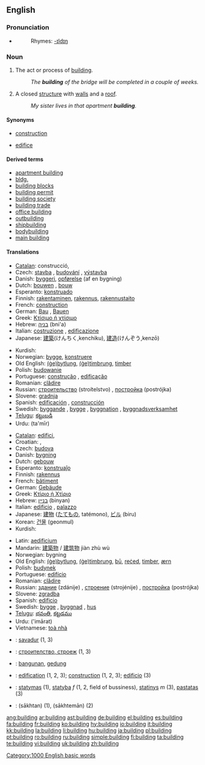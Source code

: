==English==
{{wikipedia}}

===Pronunciation===
* {{audio|en-us-building.ogg|Audio (US)}}
*: Rhymes: [[Rhymes:English:-ɪldɪŋ|-ɪldɪŋ]]

===Noun===
{{en-noun}}

# {{uncountable}} The act or process of [[build]]ing.
#: ''The '''building''' of the bridge will be completed in a couple of weeks.''
# A closed [[structure]] with [[wall]]s and a [[roof]].
#: ''My sister lives in that apartment '''building'''.''

====Synonyms====
* {{i-c|act or process of building}} [[construction]]
* {{i-c|closed structure with walls and a roof}} [[edifice]]

====Derived terms====
* [[apartment building]]
* [[bldg.]]
* [[building blocks]]
* [[building permit]]
* [[building society]]
* [[building trade]]
* [[office building]]
* [[outbuilding]]
* [[shipbuilding]]
* [[bodybuilding]]
* [[main building]]

====Translations====
{{trans-top|act or process of building}}
* [[Catalan]]: construcció, {{f}}
* Czech: [[stavba]] {{f}}, [[budování]] {{n}}, [[výstavba]] {{f}}
* Danish: [[byggeri]], [[opførelse]] (af en bygning)
* Dutch: [[bouwen]] {{n}}, [[bouw]] {{m}}
* Esperanto: [[konstruado]]
* Finnish: [[rakentaminen]], [[rakennus]], [[rakennustaito]]
* French: [[construction#French|construction]] {{f}}
* German: [[Bau]] {{m}}, [[Bauen]] {{n}}
* Greek: [[Κτίσιμο ή χτίσιμο]] {{n}}
* Hebrew: [[בניה]] (bni'a) {{f}}
* Italian: [[costruzione]] {{f}}, [[edificazione]] {{f}}
* Japanese: [[建築]](けんちく,kenchiku), [[建造]](けんぞう,kenzō)
{{trans-mid}}
* Kurdish: {{KUchar|[[بیناکردن]]}}
* Norwegian: [[bygge]], [[konstruere]]
* Old English: [[bytlung|(ġe)bytlung]], [[timbrung|(ġe)timbrung]], [[timber]]
* Polish: [[budować|budowanie]]
* Portuguese: [[construção]] {{f}}, [[edificação]] {{f}}
* Romanian: [[clădire]] {{f}}
* Russian: [[строительство]] (stroítelstvo) {{n}}, [[постройка]] (postrójka) {{f}}
* Slovene: [[gradnja]] {{f}}
* Spanish: [[edificación]] {{f}}, [[construcción]] {{f}}
* Swedish: [[byggande]] {{n}}, [[bygge]] {{n}}, [[byggnation]] {{c}}, [[byggnadsverksamhet]] {{c}}
* [[Telugu]]: [[కట్టుబడి]]
* Urdu: {{ur-Arab|[[تعمیر]]}} (ta'mīr) {{f}}
{{trans-bottom}}

{{trans-top|closed structure with walls and a roof}}
* [[Catalan]]: [[edifici]], {{m}}
* Croatian: {{t|hr|zgrada|f}}, {{t|hr|zdanje|n}}
* Czech: [[budova]] {{f}}
* Danish: [[bygning]]
* Dutch: [[gebouw]] {{n}}
* Esperanto: [[konstruaĵo]]
* Finnish: [[rakennus]]
* French: [[bâtiment]] {{m}}
* German: [[Gebäude]] {{n}}
* Greek: [[Κτίριο ή Χτίριο]] {{n}}
* Hebrew: [[בניין]] (binyan) {{m}}
* Italian: [[edificio]] {{m}}, [[palazzo]] {{m}}
* Japanese: [[建物]] ([[たてもの]], tatémono), [[ビル]] (biru)
* Korean: [[건물]] (geonmul)
* Kurdish: {{KUchar|[[بینا]]}}
{{trans-mid}}
* Latin: [[aedificium]] {{n}}
* Mandarin: [[建築物]] / [[建筑物]] jiàn zhù wù
* Norwegian: bygning
* Old English: [[bytlung|(ġe)bytlung]], [[timbrung|(ġe)timbrung]], [[bu|bū]], [[reced|reċed]], [[timber]], [[ærn]]
* Polish: [[budynek]] {{m}}
* Portuguese: [[edifício]] {{m}}
* Romanian: [[clădire]] {{f}}
* Russian: [[здание]] (zdánije) {{n}}, [[строение]] (strojénije) {{n}}, [[постройка]] (postrójka) {{f}}
* Slovene: [[zgradba]] {{f}}
* Spanish: [[edificio]] {{m}}
* Swedish: [[bygge]] {{n}}, [[byggnad]] {{c}}, [[hus]] {{n}}
* [[Telugu]]: [[భవంతి]], [[కట్టడము]]
* Urdu: {{ur-Arab|[[عمارت]]}} ('imārat) {{f}}
* Vietnamese: [[toà nhà]]
{{trans-bottom}}

{{checktrans-top}}
* {{ttbc|Breton}}: [[savadur]] {{m}} (1, 3)
* {{ttbc|Bulgarian}}: [[строителство, строеж]] {{m}} (1, 3)
* {{ttbc|Indonesian}}: [[bangun|bangunan]], [[gedung]]
* {{ttbc|Interlingua}}: [[edification]] (1, 2, 3); [[construction]] (1, 2, 3); [[edificio]] (3)
* {{ttbc|Lithuanian}}: [[statymas]] {{m}} (1), [[statyba]] ''f'' (1, 2, field of bussiness), [[statinys]] ''m'' (3), [[pastatas]] {{m}} (3)
* {{ttbc|Persian}}: {{fa-Arab|[[ساختن]]}} (sākhtan) (1), {{fa-Arab|[[ساختمان]]}} (sākhtemān) (2)
{{trans-bottom}}

[[Category:1000 English basic words]]

[[ang:building]]
[[ar:building]]
[[ast:building]]
[[de:building]]
[[el:building]]
[[es:building]]
[[fa:building]]
[[fr:building]]
[[ko:building]]
[[hy:building]]
[[io:building]]
[[it:building]]
[[kk:building]]
[[la:building]]
[[li:building]]
[[hu:building]]
[[ja:building]]
[[pl:building]]
[[pt:building]]
[[ro:building]]
[[ru:building]]
[[simple:building]]
[[fi:building]]
[[ta:building]]
[[te:building]]
[[vi:building]]
[[uk:building]]
[[zh:building]]
